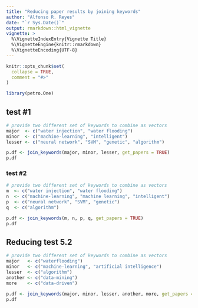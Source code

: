 ```yaml
---
title: "Reducing paper results by joining keywords"
author: "Alfonso R. Reyes"
date: "`r Sys.Date()`"
output: rmarkdown::html_vignette
vignette: >
  %\VignetteIndexEntry{Vignette Title}
  %\VignetteEngine{knitr::rmarkdown}
  %\VignetteEncoding{UTF-8}
---
```


```r
knitr::opts_chunk$set(
  collapse = TRUE,
  comment = "#>"
)
```


```r
library(petro.One)
```


## test #1
```r
# provide two different set of keywords to combine as vectors
major  <- c("water injection", "water flooding")
minor  <- c("machine-learning", "intelligent")
lesser <- c("neural network", "SVM", "genetic", "algorithm")

p.df <- join_keywords(major, minor, lesser, get_papers = TRUE)
p.df
```

### test #2
```r
# provide two different set of keywords to combine as vectors
m  <- c("water injection", "water flooding")
n  <- c("machine-learning", "machine learning", "intelligent")
p  <- c("neural network", "SVM", "genetic")
q  <- c("algorithm")

p.df <- join_keywords(m, n, p, q, get_papers = TRUE)
p.df
```



## Reducing test 5.2

```r
# provide two different set of keywords to combine as vectors
major   <- c("waterflooding")
minor   <- c("machine-learning", "artificial intelligence")
lesser  <- c("algorithm")
another <- c("data-mining")
more    <- c("data-driven")

p.df <- join_keywords(major, minor, lesser, another, more, get_papers = TRUE, sleep = 1)
p.df
```

